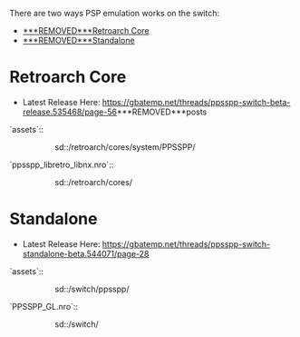 There are two ways PSP emulation works on the switch:

* [[***REMOVED***Retroarch Core]]
* [[***REMOVED***Standalone]]



= Retroarch Core =
* Latest Release Here: https://gbatemp.net/threads/ppsspp-switch-beta-release.535468/page-56***REMOVED***posts

`assets`::
:: sd::/retroarch/cores/system/PPSSPP/

`ppsspp_libretro_libnx.nro`::
:: sd::/retroarch/cores/



= Standalone =
* Latest Release Here: https://gbatemp.net/threads/ppsspp-switch-standalone-beta.544071/page-28


`assets`::
:: sd::/switch/ppsspp/

`PPSSPP_GL.nro`::
:: sd::/switch/

